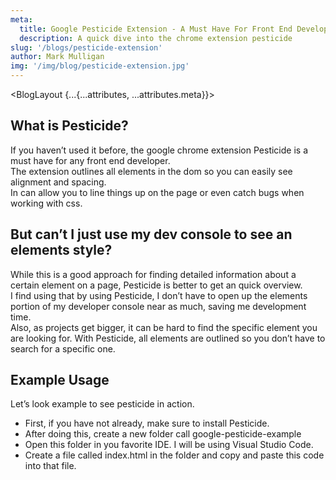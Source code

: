 ```yaml
---
meta:
  title: Google Pesticide Extension - A Must Have For Front End Developers
  description: A quick dive into the chrome extension pesticide
slug: '/blogs/pesticide-extension'
author: Mark Mulligan
img: '/img/blog/pesticide-extension.jpg'
---
```



<BlogLayout {...{...attributes, ...attributes.meta}}>

## What is Pesticide?

If you haven’t used it before, the google chrome extension Pesticide is a must have for any front end developer.  
The extension outlines all elements in the dom so you can easily see alignment and spacing.  
In can allow you to line things up on the page or even catch bugs when working with css.

## But can’t I just use my dev console to see an elements style?

While this is a good approach for finding detailed information about a certain element on a page, Pesticide is better to get an quick overview.  
I find using that by using Pesticide, I don’t have to open up the elements portion of my developer console near as much, saving me development time.  
Also, as projects get bigger, it can be hard to find the specific element you are looking for. With Pesticide, all elements are outlined so you don’t have to search for a specific one.

## Example Usage

Let’s look example to see pesticide in action.

- First, if you have not already, make sure to install Pesticide.
- After doing this, create a new folder call google-pesticide-example
- Open this folder in you favorite IDE. I will be using Visual Studio Code.
- Create a file called index.html in the folder and copy and paste this code into that file.

</BlogLayout>

